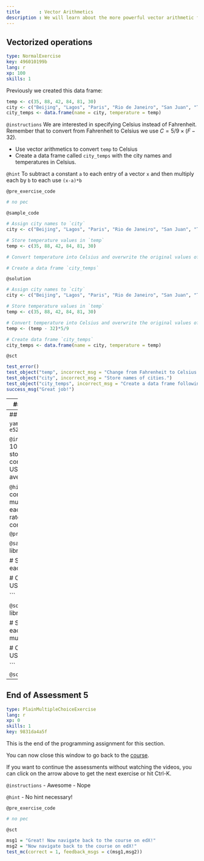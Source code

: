 ```yaml
---
title       : Vector Arithmetics
description : We will learn about the more powerful vector arithmetic functions in R, that help us solve higher-level problems. 
---
```

## Vectorized operations

```yaml
type: NormalExercise
key: 496010199b
lang: r
xp: 100
skills: 1
```
Previously we created this data frame:

```r
temp <- c(35, 88, 42, 84, 81, 30)
city <- c("Beijing", "Lagos", "Paris", "Rio de Janeiro", "San Juan", "Toronto")
city_temps <- data.frame(name = city, temperature = temp)
```

`@instructions`
We are interested in specifying Celsius instead of Fahrenheit. Remember that to convert from Fahrenheit to Celsius we use $C = 5/9 \times (F-32)$.

- Use vector arithmetics to convert `temp` to Celsius
- Create a data frame called `city_temps` with the city names and temperatures in Celsius.

`@hint`
To subtract a constant `a` to each entry of a vector `x` and then multiply each by `b` to each use `(x-a)*b`

`@pre_exercise_code`
```r
# no pec
```

`@sample_code`
```r
# Assign city names to `city` 
city <- c("Beijing", "Lagos", "Paris", "Rio de Janeiro", "San Juan", "Toronto")

# Store temperature values in `temp`
temp <- c(35, 88, 42, 84, 81, 30)

# Convert temperature into Celsius and overwrite the original values of 'temp' with these Celsius values

# Create a data frame `city_temps` 

```

`@solution`
```r
# Assign city names to `city` 
city <- c("Beijing", "Lagos", "Paris", "Rio de Janeiro", "San Juan", "Toronto")

# Store temperature values in `temp`
temp <- c(35, 88, 42, 84, 81, 30)

# Convert temperature into Celsius and overwrite the original values of 'temp' with these Celsius values
temp <- (temp - 32)*5/9

# Create data frame `city_temps` 
city_temps <- data.frame(name = city, temperature = temp)

```

`@sct`
```r
test_error()
test_object("temp", incorrect_msg = "Change from Fahrenheit to Celsius using `temp <- (temp - 32)*5/9`.")
test_object("city", incorrect_msg = "Store names of cities.")
test_object("city_temps", incorrect_msg = "Create a data frame following the same example.")
success_msg("Great job!")
```

---
## Vectorized operations continued...

We can use some of what we have learned to perform calculations that 
would otherwise be quite complicated. Let's see an example.


```yaml
type: NormalExercise
key: 657f51ea05
lang: r
xp: 100
skills: 1
```


`@instructions`

What is the sum of the following equation: `1 + 1/2^2 + 1/3^2 + ... + 1/100^2`? Thanks to Euler we know it should be close to $\pi^2/6$. 

- Define an object `x` that contains the numbers 1 through 100
- Compute the sum `1 + 1/2^2 + 1/3^2 + ... + 1/100^2`.

`@hint`
Remember that you can use vectorization to get the series using `1/x^2`. You can just sum these vectors.

`@pre_exercise_code`
```r
# no pec 
```

`@sample_code`
```r
# Define an object `x` with the numbers 1 through 100

# Compute the sum 

```

`@solution`
```r
# Define an object `x` with the numbers 1 through 100
x <- seq(1, 100)

# Sum the equation 
sum(1/x^2) 
```

`@sct`
```r
test_error()
test_object("x", undefined_msg = "Define x first!", incorrect_msg = "Use the sequence command to store 1,100 in x.")
test_function("sum", incorrect_msg = "Use the code given in the instructions.")
test_output_contains("sum(1/x^2)")
success_msg("Good job!")
```

---
## Vectorized operation continued...

```yaml
type: NormalExercise
key: e5215311fc
lang: r
xp: 100
skills: 1
```


`@instructions`
- Compute the per 100,000 murder rate for each state and store it in the object `murder_rate`. 
- Then compute the average murder rate for the US using the function `mean`. What is this average?

`@hint`
You can use vectorization to compute the rate. If `tot` has the total murders and `pop` has the population for each state, then `tot/pop*100000` has the rate each state. Then you can simply compute the average using `mean`.

`@pre_exercise_code`
```r
library(dslabs)
data(murders)
```

`@sample_code`
```r
# Load the data
library(dslabs)
data(murders)

# Store the per 100,000 murder rate for each state in murder_rate

# Calculate the average murder rate in the US 

```

`@solution`
```r
# Load the data
library(dslabs)
data(murders)

# Store the per 100,000 murder rate for each state in murder_rate
murder_rate <- murders$total/murders$population*100000

# Calculate the average murder rate in the US
mean(murder_rate)

```

`@sct`
```r
test_error()
test_object("murder_rate", incorrect_msg = "")
test_function("mean", incorrect_msg = "")
test_output_contains("mean(murder_rate)",incorrect_msg = "Make sure to multiply the population by 100,000")
success_msg("Awesome!")
```

---

## End of Assessment 5

```yaml
type: PlainMultipleChoiceExercise
lang: r
xp: 0
skills: 1
key: 9831da4a5f
```
This is the end of the programming assignment for this section. 

You can now close this window to go back to the <a href='https://courses.edx.org/courses/course-v1:HarvardX+PH125.1x+2T2017/courseware/2a638f36b59f4897b1bd6867ad58f63e/63b7518d4edc47518dbe29c1e5db8822/2?activate_block_id=block-v1%3AHarvardX%2BPH125.1x%2B2T2017%2Btype%40vertical%2Bblock%405d7cd083d32843e39f547864236f966b'>course</a>.

If you want to continue the assessments without watching the videos, you can click on the arrow above to get the next exercise or hit Ctrl-K.

`@instructions`
- Awesome
- Nope

`@hint`
- No hint necessary!

`@pre_exercise_code`
```r
# no pec
```

`@sct`
```r
msg1 = "Great! Now navigate back to the course on edX!"
msg2 = "Now navigate back to the course on edX!"
test_mc(correct = 1, feedback_msgs = c(msg1,msg2))
```

